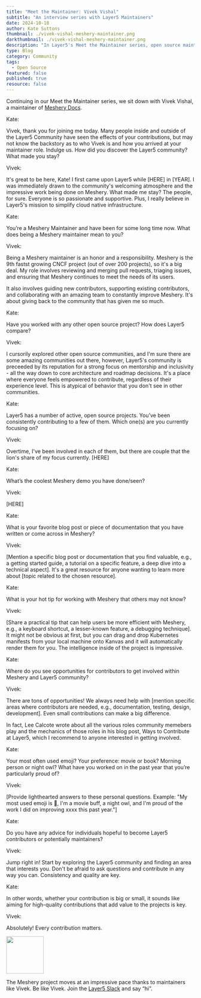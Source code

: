 ```yaml
---
title: "Meet the Maintainer: Vivek Vishal"
subtitle: "An interview series with Layer5 Maintainers"
date: 2024-10-18
author: Kate Suttons
thumbnail: ./vivek-vishal-meshery-maintainer.png
darkthumbnail: ./vivek-vishal-meshery-maintainer.png
description: "In Layer5's Meet the Maintainer series, open source maintainers share their insights and experiences."
type: Blog
category: Community
tags:
  - Open Source
featured: false
published: true
resource: false
---
```




<BlogWrapper>
<MeetTheMaintainer>

<div class="intro"><p>Continuing in our Meet the Maintainer series, we sit down with Vivek Vishal, a maintainer of <a href="https://docs.meshery.io">Meshery Docs</a>. </p></div>

<div class="interviewer">
<span>Kate:</span>
  <p>
    Vivek, thank you for joining me today. Many people inside and outside of the Layer5 Community have seen the effects of your contributions, but may not know the backstory as to who Vivek is and how you arrived at your maintainer role. Indulge us. How did you discover the Layer5 community? What made you stay?
  </p>
</div>

<div class="interviewee">
<span>Vivek:</span>
  <p>
    It's great to be here, Kate! I first came upon Layer5 while [HERE] in [YEAR]. I was immediately drawn to the community's welcoming atmosphere and the impressive work being done on Meshery.  What made me stay?  The people, for sure. Everyone is so passionate and supportive. Plus, I really believe in Layer5's mission to simplify cloud native infrastructure.
  </p>
</div>

<div class="interviewer">
<span>Kate:</span>
  <p>You’re a <Link to="/projects/meshery">Meshery</Link> Maintainer and have been for some long time now. What does being a Meshery maintainer mean to you?</p>
</div>

<div class="interviewee">
<span>Vivek:</span>
  <p>
    Being a Meshery maintainer is an honor and a responsibility. Meshery is the 9th fastst growing CNCF project (out of over 200 projects), so it's a big deal. My role involves reviewing and merging pull requests, triaging issues, and ensuring that Meshery continues to meet the needs of its users.
  </p>
  <p>
    It also involves guiding new contributors, supporting existing contributors, and collaborating with an amazing team to constantly improve Meshery. It's about giving back to the community that has given me so much.
  </p>
</div>

<div class="interviewer">
<span>Kate:</span>
  <p>
    Have you worked with any other open source project? How does Layer5 compare?
  </p>
</div>

<div class="interviewee">
<span>Vivek:</span>
  <p> 
    I cursorily explored other open source communities, and I'm sure there are some amazing communities out there, however, Layer5's community is preceeded by its reputation for a strong focus on mentorship and inclusivity - all the way down to core architecture and roadmap decisions. It's a place where everyone feels empowered to contribute, regardless of their experience level. This is atypical of behavior that you don't see in other communities.
  </p>
</div>

<div class="interviewer">
<span>Kate:</span>
  <p>
  Layer5 has a number of active, <Link to="/projects">open source projects</Link>. You’ve been consistently contributing to a few of them. Which one(s) are you currently focusing on? 
  </p>
</div>

<div class="interviewee">
<span>Vivek:</span>
  <p>
    Overtime, I've been involved in each of them, but there are couple that the lion's share of my focus currently. 
    [HERE]
  </p>
</div>

<div class="interviewer">
  <span>Kate:</span>
  <p>
    What’s the coolest Meshery demo you have done/seen?
  </p>
</div>

<div class="interviewee">
<span>Vivek:</span>
  <p>
    [HERE]
  </p>
</div>

<div class="interviewer">
<span>Kate:</span>
  <p>
    What is your favorite blog post or piece of documentation that you have written or come across in Meshery?
  </p>
</div>

<div class="interviewee">
<span>Vivek:</span>
  <p>
    [Mention a specific blog post or documentation that you find valuable, e.g., a getting started guide, a tutorial on a specific feature, a deep dive into a technical aspect]. It's a great resource for anyone wanting to learn more about [topic related to the chosen resource].
  </p>
</div>

<div class="interviewer">
<span>Kate:</span>
  <p>
    What is your hot tip for working with Meshery that others may not know?
  </p>
</div>

<div class="interviewee">
<span>Vivek:</span>
  <p>
    [Share a practical tip that can help users be more efficient with Meshery, e.g., a keyboard shortcut, a lesser-known feature, a debugging technique]. 
    It might not be obvious at first, but you can drag and drop Kubernetes manifests from your local machine onto Kanvas and it will automatically render them for you. The intelligence inside of the project is impressive.
  </p>
</div>

<div class="interviewer">
<span>Kate:</span>
  <p>
    Where do you see opportunities for contributors to get involved within Meshery and Layer5 community?
  </p>
</div>

<div class="interviewee">
<span>Vivek:</span>
  <p>
    There are tons of opportunities! We always need help with [mention specific areas where contributors are needed, e.g., documentation, testing, design, development]. Even small contributions can make a big difference.
  </p>
  <p>
    In fact, <Link to="/community/members/lee-calcote">Lee Calcote</Link> wrote about all the various roles community memebers play and the mechanics of those roles in his blog post, <Link to="/blog/open-source/ways-to-contribute-at-layer5">Ways to Contribute at Layer5</Link>, which I recommend to anyone interested in getting involved.
  </p>
</div>

<div class="interviewer">
<span>Kate:</span>
  <p>
    Your most often used emoji? Your preference: movie or book? Morning person or night owl? What have you worked on in the past year that you’re particularly proud of?
  </p>
</div>

<div class="interviewee">
<span>Vivek:</span>
  <p>
    [Provide lighthearted answers to these personal questions.  Example: "My most used emoji is 🤔, I'm a movie buff, a night owl, and I'm proud of the work I did on improving xxxx this past year."]
  </p>
</div>

<div class="interviewer">
<span>Kate:</span>
  <p> 
    Do you have any advice for individuals hopeful to become Layer5 contributors or potentially maintainers?
  </p>
</div>

<div class="interviewee">
<span>Vivek:</span>
  <p>
    Jump right in! Start by exploring the Layer5 community and finding an area that interests you. Don't be afraid to ask questions and contribute in any way you can.  Consistency and quality are key.  
  </p>
</div>

<div class="interviewer">
<span>Kate:</span>
  <p> 
    In other words, whether your contribution is big or small, it sounds like aiming for high-quality contributions that add value to the projects is key.
  </p>
</div>

<div class="interviewee">
<span>Vivek:</span>
  <p>
    Absolutely! Every contribution matters. 
  </p>
</div>

<div class="note">
  <img src={ForkLift} height="100px" />
  <p>
    The Meshery project moves at an impressive pace thanks to maintainers like Vivek. Be like Vivek. Join the <a href="https://slack.layer5.io">Layer5 Slack</a> and say “hi”.
  </p>
</div>

</MeetTheMaintainer>

</BlogWrapper>